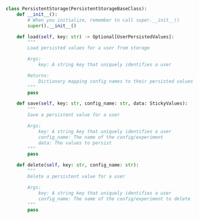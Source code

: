 ```python
class PersistentStorage(PersistentStorageBaseClass):
    def __init__():
        # When you initialize, remember to call super.__init__()
        super().__init__()

    def load(self, key: str) -> Optional[UserPersistedValues]:
        """
        Load persisted values for a user from storage

        Args:
            key: A string key that uniquely identifies a user

        Returns:
            Dictionary mapping config names to their persisted values
        """
        pass

    def save(self, key: str, config_name: str, data: StickyValues):
        """
        Save a persistent value for a user

        Args:
            key: A string key that uniquely identifies a user
            config_name: The name of the config/experiment
            data: The values to persist
        """
        pass

    def delete(self, key: str, config_name: str):
        """
        Delete a persistent value for a user

        Args:
            key: A string key that uniquely identifies a user
            config_name: The name of the config/experiment to delete
        """
        pass
```
